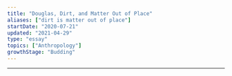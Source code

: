 ```yaml
---
title: "Douglas, Dirt, and Matter Out of Place"
aliases: ["dirt is matter out of place"]
startDate: "2020-07-21"
updated: "2021-04-29"
type: "essay"
topics: ["Anthropology"]
growthStage: "Budding"
---
```


<FullWidthImage
    width="950px"
    alt="Mary Douglas defined dirt as matter out of place. Socks are not inherently dirty all the time."
    src="https://res.cloudinary.com/dxj9qr5gj/image/upload/v1619766341/maggieappleton.com/notes/douglas-dirt/Douglas_1_ptxejg.png"
/>

<FullWidthImage
    width="880px"
    alt="A piece of toast is not inherently dirty, but a sock on a piece of toast is gross. As is finding toast in a sock drawer."
    src="https://res.cloudinary.com/dxj9qr5gj/image/upload/v1619766340/maggieappleton.com/notes/douglas-dirt/Douglas_2_gzamdm.png"
/>

<FullWidthImage
    width="880px"
    alt="What offends us here is the crossing of boundaries"
    src="https://res.cloudinary.com/dxj9qr5gj/image/upload/v1619766339/maggieappleton.com/notes/douglas-dirt/Douglas_3_lsoet3.png"
/>

---

<ResourceBook
    large
    url="https://www.librarything.com/work/157380"
    author="Mary Douglas"
    img="https://images-na.ssl-images-amazon.com/images/P/0415289955.01._SX450_SY635_SCLZZZZZZZ_.jpg"
    title="Purity and Danger"
    description="Purity and danger is considered an anthropological classic. Douglas analyses of the concepts of pollution, taboo, dirt, cleanliness, and power across cultures."
/>
